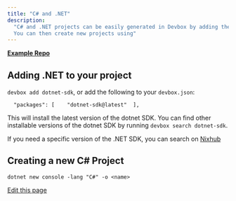 ```yaml
---
title: "C# and .NET"
description:
  "C# and .NET projects can be easily generated in Devbox by adding the dotnet SDK to your project.
  You can then create new projects using"
---
```


[**Example Repo**](https://github.com/jetify-com/devbox/tree/main/examples/development/csharp)

## Adding .NET to your project[​](#adding-net-to-your-project "Direct link to Adding .NET to your project")

`devbox add dotnet-sdk`, or add the following to your `devbox.json`:

```
  "packages": [    "dotnet-sdk@latest"  ],
```

This will install the latest version of the dotnet SDK. You can find other installable versions of
the dotnet SDK by running `devbox search dotnet-sdk`.

If you need a specific version of the .NET SDK, you can search on
[Nixhub](https://www.nixhub.io/search?q=dotnet)

## Creating a new C# Project[​](#creating-a-new-c-project "Direct link to Creating a new C# Project")

`dotnet new console -lang "C#" -o <name>`

[Edit this page](https://github.com/jetify-com/devbox/tree/main/docs/app/docs/devbox_examples/languages/csharp.md)
